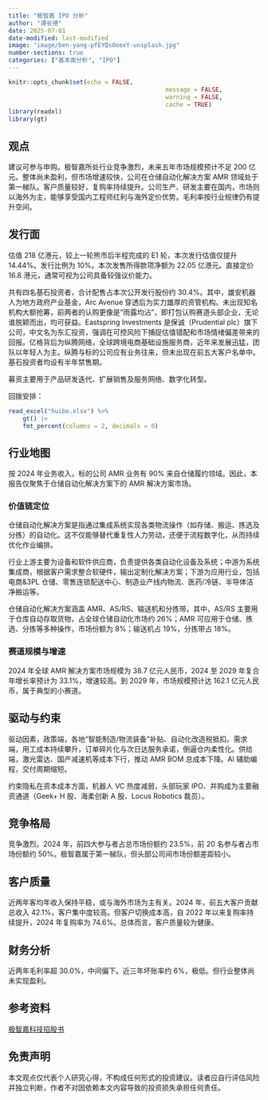 ```yaml
---
title: "极智嘉 IPO 分析"
author: "谭长德"
date: 2025-07-01
date-modified: last-modified
image: "image/ben-yang-pfEYQsOoexY-unsplash.jpg"
number-sections: true
categories: ["基本面分析", "IPO"]
---
```


```r
knitr::opts_chunk$set(echo = FALSE,
											message = FALSE,
											warning = FALSE,
											cache = TRUE)
library(readxl)
library(gt)
```

## 观点

建议可参与申购。极智嘉所处行业竞争激烈，未来五年市场规模预计不足 200 亿元。整体尚未盈利，但市场增速较快，公司在仓储自动化解决方案 AMR 领域处于第一梯队。客户质量较好，复购率持续提升。公司生产、研发主要在国内，市场则以海外为主，能够享受国内工程师红利与海外定价优势。毛利率按行业规律仍有提升空间。

## 发行面

估值 218 亿港元，较上一轮熊市后半程完成的 E1 轮，本次发行估值仅提升 14.44%。发行比例为 10%。本次发售所得款项净额为 22.05 亿港元。直接定价 16.8 港元，通常可视为公司具备较强议价能力。

共有四名基石投资者，合计配售占本次公开发行股份约 30.4%。其中，雄安机器人为地方政府产业基金，Arc Avenue 穿透后为实力雄厚的资管机构。未出现知名机构大额抢筹，前两者的认购更像是“雨露均沾”，即打包认购赛道头部企业，无论谁脱颖而出，均可获益。Eastspring Investments 是保诚（Prudential plc）旗下公司，中文名为东汇投资，强调在可控风险下捕捉估值错配和市场情绪偏差带来的回报。亿格背后为纵腾网络，全球跨境电商基础设施服务商，近年来发展迅猛，团队以年轻人为主。纵腾与标的公司应有业务往来，但未出现在前五大客户名单中。基石投资者均设有半年禁售期。

募资主要用于产品研发迭代、扩展销售及服务网络、数字化转型。

回拨安排：

```r
read_excel("huibo.xlsx") %>% 
	gt() |> 
	fmt_percent(columns = 2, decimals = 0)
```

## 行业地图

按 2024 年业务收入，标的公司 AMR 业务有 90% 来自仓储履约领域。因此，本报告仅聚焦于仓储自动化解决方案下的 AMR 解决方案市场。

### 价值链定位

仓储自动化解决方案是指通过集成系统实现各类物流操作（如存储、搬运、拣选及分拣）的自动化。这不仅能够替代重复性人力劳动，还便于流程数字化，从而持续优化作业编排。

行业上游主要为设备和软件供应商，负责提供各类自动化设备及系统；中游为系统集成商，根据客户需求整合软硬件，输出定制化解决方案；下游为应用行业，包括电商&3PL 仓储、零售连锁配送中心、制造业产线内物流、医药/冷链、半导体洁净搬运等。

仓储自动化解决方案涵盖 AMR、AS/RS、输送机和分拣带。其中，AS/RS 主要用于仓库自动存取货物，占全球仓储自动化市场约 26%；AMR 可应用于仓储、拣选、分拣等多种操作，市场份额为 8%；输送机占 19%，分拣带占 18%。

### 赛道规模与增速

2024 年全球 AMR 解决方案市场规模为 38.7 亿元人民币，2024 至 2029 年复合年增长率预计为 33.1%，增速较高。到 2029 年，市场规模预计达 162.1 亿元人民币，属于典型的小赛道。

## 驱动与约束

驱动因素，政策端，各地“智能制造/物流装备”补贴、自动化改造税抵扣。需求端，用工成本持续攀升，订单碎片化与次日达服务承诺，倒逼仓内柔性化。供给端，激光雷达、国产减速机等成本下行，推动 AMR BOM 总成本下降。AI 辅助编程，交付周期缩短。

约束隐私在资本成本方面，机器人 VC 热度减弱，头部玩家 IPO、并购成为主要融资通道（Geek+ H 股、海柔创新 A 股、Locus Robotics 裁员）。

## 竞争格局

竞争激烈。2024 年，前四大参与者占总市场份额约 23.5%，前 20 名参与者占市场份额约 50%。极智嘉属于第一梯队，但头部公司间市场份额差距较小。

## 客户质量

近两年客均年收入保持平稳，或与海外市场为主有关。2024 年，前五大客户贡献总收入 42.1%，客户集中度较高。但客户切换成本高，自 2022 年以来复购率持续提升，2024 年复购率为 74.6%。总体而言，客户质量较为健康。

## 财务分析

近两年毛利率超 30.0%，中间偏下。近三年坏账率约 6%，极低。但行业整体尚未实现盈利。

## 参考资料

[极智嘉科技招股书](https://www1.hkexnews.hk/listedco/listconews/sehk/2025/0630/2025063000026_c.pdf)

::: {.callout-important}
## 免责声明

本文观点仅代表个人研究心得，不构成任何形式的投资建议。读者应自行评估风险并独立判断，作者不对因依赖本文内容导致的投资损失承担任何责任。
:::